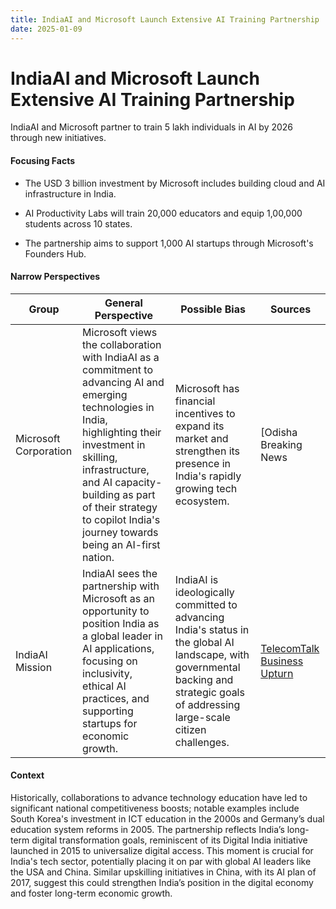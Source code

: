 ```yaml
---
title: IndiaAI and Microsoft Launch Extensive AI Training Partnership
date: 2025-01-09
---
```


# IndiaAI and Microsoft Launch Extensive AI Training Partnership

IndiaAI and Microsoft partner to train 5 lakh individuals in AI by 2026 through new initiatives.

#### Focusing Facts

- The USD 3 billion investment by Microsoft includes building cloud and AI infrastructure in India.

- AI Productivity Labs will train 20,000 educators and equip 1,00,000 students across 10 states.

- The partnership aims to support 1,000 AI startups through Microsoft's Founders Hub.


#### Narrow Perspectives

| Group | General Perspective | Possible Bias | Sources |
|--------|-------------------|---------------|----------|
| Microsoft Corporation | Microsoft views the collaboration with IndiaAI as a commitment to advancing AI and emerging technologies in India, highlighting their investment in skilling, infrastructure, and AI capacity-building as part of their strategy to copilot India's journey towards being an AI-first nation. | Microsoft has financial incentives to expand its market and strengthen its presence in India's rapidly growing tech ecosystem. | [Odisha Breaking News | Odisha News | Latest Odisha News| Odisha Diary](https://orissadiary.com/indiaai-and-microsoft-join-hands-to-harness-artificial-intelligences-potential-for-inclusive-development-and-economic-transformation/) [ThePrint](https://theprint.in/economy/indiaai-microsoft-join-hands-to-harness-potential-of-ai/2436830/) |
| IndiaAI Mission | IndiaAI sees the partnership with Microsoft as an opportunity to position India as a global leader in AI applications, focusing on inclusivity, ethical AI practices, and supporting startups for economic growth. | IndiaAI is ideologically committed to advancing India's status in the global AI landscape, with governmental backing and strategic goals of addressing large-scale citizen challenges. | [TelecomTalk](https://telecomtalk.info/indiaai-microsoft-harness-ai-for-economic-transformation/987610/) [Business Upturn](https://www.businessupturn.com/technology/indiaai-collaborates-with-microsoft-to-drive-ai-adoption-and-innovation-in-india/) |

#### Context

Historically, collaborations to advance technology education have led to significant national competitiveness boosts; notable examples include South Korea's investment in ICT education in the 2000s and Germany’s dual education system reforms in 2005. The partnership reflects India’s long-term digital transformation goals, reminiscent of its Digital India initiative launched in 2015 to universalize digital access. This moment is crucial for India's tech sector, potentially placing it on par with global AI leaders like the USA and China. Similar upskilling initiatives in China, with its AI plan of 2017, suggest this could strengthen India’s position in the digital economy and foster long-term economic growth.
